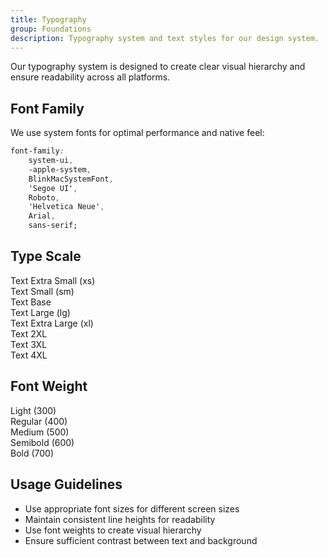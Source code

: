 ```yaml
---
title: Typography
group: Foundations
description: Typography system and text styles for our design system.
---
```


Our typography system is designed to create clear visual hierarchy and ensure readability across all platforms.

## Font Family

We use system fonts for optimal performance and native feel:

```css
font-family:
	system-ui,
	-apple-system,
	BlinkMacSystemFont,
	'Segoe UI',
	Roboto,
	'Helvetica Neue',
	Arial,
	sans-serif;
```

## Type Scale

<div class="my-8 space-y-4">
	<div class="text-xs">Text Extra Small (xs)</div>
	<div class="text-sm">Text Small (sm)</div>
	<div class="text-base">Text Base</div>
	<div class="text-lg">Text Large (lg)</div>
	<div class="text-xl">Text Extra Large (xl)</div>
	<div class="text-2xl">Text 2XL</div>
	<div class="text-3xl">Text 3XL</div>
	<div class="text-4xl">Text 4XL</div>
</div>

## Font Weight

<div class="my-8 space-y-4">
	<div class="font-light">Light (300)</div>
	<div class="font-normal">Regular (400)</div>
	<div class="font-medium">Medium (500)</div>
	<div class="font-semibold">Semibold (600)</div>
	<div class="font-bold">Bold (700)</div>
</div>

## Usage Guidelines

- Use appropriate font sizes for different screen sizes
- Maintain consistent line heights for readability
- Use font weights to create visual hierarchy
- Ensure sufficient contrast between text and background
